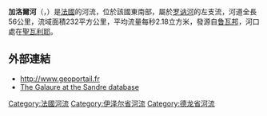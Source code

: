 {{noteTA
|G1=法国地名
|G2=单位
}}
{{Infobox river
| name              = 加洛尔河
| native_name       = Galaure
| image             = Galaure.JPG
| image_caption     = 流经[[欧特里沃_(德龙省)|欧特里沃]]的加洛尔河
| source1_location  = [[鲁瓦邦|鲁瓦邦]]
| source1_coordinates= {{coord|45|16|26|N|05|18|31|E}}
| mouth_location    = [[罗讷河|罗讷河]]
| mouth_coordinates = {{coord|45|10|37|N|04|48|47|E|display=inline,title}}
| progression       = {{RRhône}}
| subdivision_type1 = [[世界政區索引|國家]]
| subdivision_name1 = {{FR}}
| length            = {{convert|56.2|km|mi|abbr=on}}
| source1_elevation = {{convert|635|m|ft|abbr=on}}
| mouth_elevation   = {{convert|125|m|ft|abbr=on}}
| discharge1_avg    = {{convert|2.18|m3/s|cuft/s|abbr=on}}
| basin_size        = {{convert|232|km2|sqmi|abbr=on}}
}}

'''加洛爾河'''（{{lang-fr|Galaure}}，{{IPA-fr|ɡalɔʁ}}）是[[法國|法國]]的河流，位於該國東南部，屬於[[罗讷河|罗讷河]]的左支流，河道全長56公里，流域面積232平方公里，平均流量每秒2.18立方米，發源自[[鲁瓦邦|鲁瓦邦]]，河口處在[[圣瓦利耶_(德龙省)|聖瓦利耶]]。

==外部連結==
*http://www.geoportail.fr{{Wayback|url=http://www.geoportail.fr/ |date=20101215171356 }}
*[http://sandre.eaufrance.fr/app/chainage/courdo/htm/V36-0400.php?cg=V36-0400 The Galaure at the Sandre database]

{{France-geo-stub}}
[[Category:法國河流|Category:法國河流]]
[[Category:伊泽尔省河流|Category:伊泽尔省河流]]
[[Category:德龙省河流|Category:德龙省河流]]